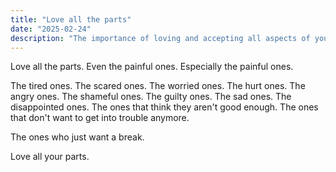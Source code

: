 ```yaml
---
title: "Love all the parts"
date: "2025-02-24"
description: "The importance of loving and accepting all aspects of yourself, especially the painful ones"
---
```


Love all the parts. Even the painful ones. Especially the painful ones. 

The tired ones. The scared ones. The worried ones. The hurt ones. The angry ones. The shameful ones. The guilty ones. The sad ones. The disappointed ones. The ones that think they aren't good enough. The ones that don't want to get into trouble anymore.

The ones who just want a break.

Love all your parts.